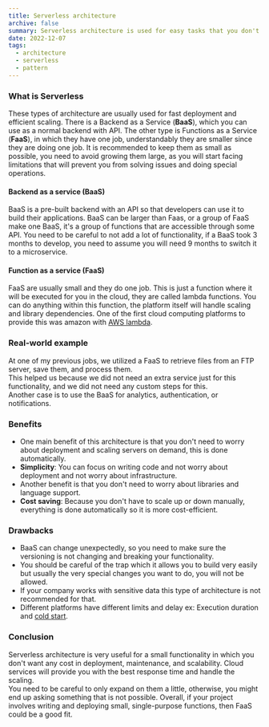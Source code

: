 ```yaml
---
title: Serverless architecture
archive: false
summary: Serverless architecture is used for easy tasks that you don't have to have the whole process of deployement and maintainance.
date: 2022-12-07
tags:
  - architecture
  - serverless
  - pattern
---
```


<TOCInline toc={props.toc} asDisclosure />

### What is Serverless

These types of architecture are usually used for fast deployment and efficient scaling.
There is a Backend as a Service (**BaaS**), which you can use as a normal backend with API.
The other type is Functions as a Service (**FaaS**), in which they have one job, understandably they are smaller since they are doing one job.
It is recommended to keep them as small as possible, you need to avoid growing them large, as you will start facing limitations that will prevent
you from solving issues and doing special operations.

#### Backend as a service (BaaS)

BaaS is a pre-built backend with an API so that developers can use it to build their applications.
BaaS can be larger than Faas, or a group of FaaS make one BaaS, it's a group of functions that are accessible through some API.
You need to be careful to not add a lot of functionality, if a BaaS took 3 months to develop, you need to assume you will need 9 months to switch it to a microservice.

#### Function as a service (FaaS)

FaaS are usually small and they do one job.
This is just a function where it will be executed for you in the cloud, they are called lambda functions.
You can do anything within this function, the platform itself will handle scaling and library dependencies.
One of the first cloud computing platforms to provide this was amazon with [AWS lambda](https://aws.amazon.com/lambda/).

### Real-world example

At one of my previous jobs, we utilized a FaaS to retrieve files from an FTP server, save them, and process them.  
This helped us because we did not need an extra service just for this functionality, and we did not need any custom steps for this.  
Another case is to use the BaaS for analytics, authentication, or notifications.

### Benefits

- One main benefit of this architecture is that you don't need to worry about deployment and scaling servers on demand, this is done automatically.
- **Simplicity**: You can focus on writing code and not worry about deployment and not worry about infrastructure.
- Another benefit is that you don't need to worry about libraries and language support.
- **Cost saving**: Because you don't have to scale up or down manually, everything is done automatically so it is more cost-efficient.

### Drawbacks

- BaaS can change unexpectedly, so you need to make sure the versioning is not changing and breaking your functionality.
- You should be careful of the trap which it allows you to build very easily but usually the
  very special changes you want to do, you will not be allowed.
- If your company works with sensitive data this type of architecture is not recommended for that.
- Different platforms have different limits and delay ex: Execution duration and [cold start](https://azure.microsoft.com/de-de/blog/understanding-serverless-cold-start/).

### Conclusion

Serverless architecture is very useful for a small functionality in which you don't want any cost in deployment, maintenance, and scalability.
Cloud services will provide you with the best response time and handle the scaling.  
You need to be careful to only expand on them a little, otherwise, you might end up asking something that is not possible.
Overall, if your project involves writing and deploying small, single-purpose functions, then FaaS could be a good fit.
